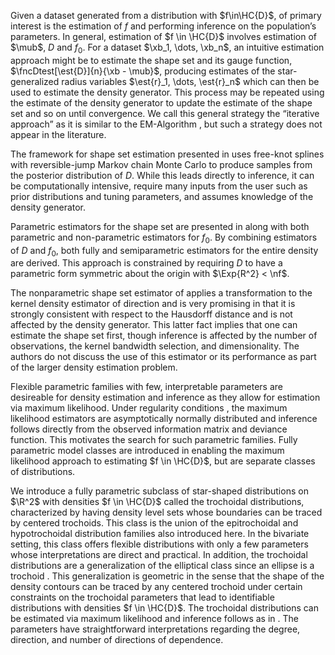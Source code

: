 Given a dataset generated from a distribution with \ac{pdf} $f\in\HC{D}$, of primary interest is the estimation of $f$ and performing inference on the population's parameters. In general, estimation of $f \in \HC{D}$ involves estimation of $\mub$, $D$ and $f_0$. For a dataset $\xb_1, \dots, \xb_n$, an intuitive estimation approach might be to estimate the shape set and its gauge function, $\fncDtest[\est{D}]{n}{\xb - \mub}$, producing estimates of the star-generalized radius variables $\est{r}_1, \dots, \est{r}_n$ which can then be used to estimate the density generator. This process may be repeated using the estimate of the density generator to update the estimate of the shape set and so on until convergence. We call this general strategy the "iterative approach" as it is similar to the EM-Algorithm \citep{Dempster1977}, but such a strategy does not appear in the literature.

The framework for shape set estimation presented in \citet{Ferreira2005} uses free-knot splines with reversible-jump Markov chain Monte Carlo to produce samples from the posterior distribution of $D$. While this leads directly to inference, it can be computationally intensive, require many inputs from the user such as prior distributions and tuning parameters, and assumes knowledge of the density generator. 

Parametric estimators for the shape set are presented in \citet{Liebscher2016} along with both parametric and non-parametric estimators for $f_0$. By combining estimators of $D$ and $f_0$, both fully and semiparametric estimators for the entire density are derived. This approach is constrained by requiring $D$ to have a parametric form symmetric about the origin with $\Exp{R^2} < \nf$.

The nonparametric shape set estimator of \citet{Kamiya2019} applies a transformation to the kernel density estimator of direction and is very promising in that it is strongly consistent with respect to the Hausdorff distance and is not affected by the density generator. This latter fact implies that one can estimate the shape set first, though inference is affected by the number of observations, the kernel bandwidth selection, and dimensionality. The authors do not discuss the use of this estimator or its performance as part of the larger density estimation problem.

Flexible parametric families with few, interpretable parameters are desireable for density estimation and inference as they allow for estimation via maximum likelihood. Under regularity conditions \citep[Section 6.1]{Hogg2005}, the maximum likelihood estimators are asymptotically normally distributed and inference follows directly from the observed information matrix and deviance function. This motivates the search for such parametric families. Fully parametric model classes are introduced in \citet{Liebscher2020} enabling the maximum likelihood approach to estimating $f \in \HC{D}$, but are separate classes of distributions.

We introduce a fully parametric subclass of star-shaped distributions on $\R^2$ with densities $f \in \HC{D}$ called the trochoidal distributions, characterized by having density level sets whose boundaries can be traced by centered trochoids. This class is the union of the epitrochoidal and hypotrochoidal distribution families also introduced here. In the bivariate setting, this class offers flexible distributions with only a few parameters whose interpretations are direct and practical. In addition, the trochoidal distributions are a generalization of the elliptical class since an ellipse is a trochoid \citep{Pedoe1975}. This generalization is geometric in the sense that the shape of the density contours can be traced by any centered trochoid under certain constraints on the trochoidal parameters that lead to identifiable distributions with densities $f \in \HC{D}$. The trochoidal distributions can be estimated via maximum likelihood and inference follows as in \citet{Liebscher2020}. The parameters have straightforward interpretations regarding the degree, direction, and number of directions of dependence.